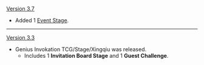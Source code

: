 {{Change History/Header}}
[[Version 3.7]]
* Added 1 [[Genius_Invokation_TCG/Stage/Xingqiu/Zero_Hour_Invokation:_Hong%27yu|Event Stage]].
----
[[Version 3.3]]
* Genius Invokation TCG/Stage/Xingqiu was released.
** Includes 1 '''Invitation Board Stage''' and 1 '''Guest Challenge'''.